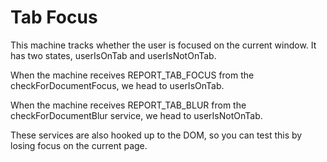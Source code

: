 # Tab Focus

This machine tracks whether the user is focused on the current window. It has two states, <State>userIsOnTab</State> and <State>userIsNotOnTab</State>.

When the machine receives <Event>REPORT_TAB_FOCUS</Event> from the <Service>checkForDocumentFocus</Service>, we head to <State>userIsOnTab</State>.

When the machine receives <Event>REPORT_TAB_BLUR</Event> from the <Service>checkForDocumentBlur</Service> service, we head to <State>userIsNotOnTab</State>.

These services are also hooked up to the DOM, so you can test this by losing focus on the current page.
